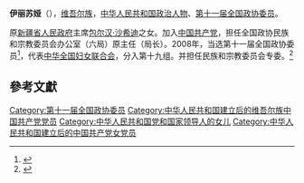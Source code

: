 '''伊丽苏娅'''（{{bd|1945年||catIdx=Y}}），[[维吾尔族|维吾尔族]]，[[中华人民共和国|中华人民共和国]][[政治人物|政治人物]]、[[第十一届全国政协委员|第十一届全国政协委员]]。

原[[新疆省_(中華人民共和國)|新疆省]][[新疆省人民政府|人民政府]]主席[[包尔汉·沙希迪|包尔汉·沙希迪]]之女。加入[[中国共产党|中国共产党]]，担任全国政协民族和宗教委员会办公室（六局）原主任（局长）。2008年，当选第十一届全国政协委员<ref>{{cite news|title=第十一届全国政协委员名单|url=http://www.indaa.com.cn/zt/2009qglh/zxzs/200903/t20090303_127573.html|accessdate=2013-04-09|newspaper=新华社北京1月25日电 中国人民政治协商会议第十一届全国委员会委员名单(共2237人，2008年1月25日政协第十届全国委员会常务委员会第二十次会议通过)|date=2008年1月25日|deadurl=yes|archiveurl=https://web.archive.org/web/20130928014403/http://www.indaa.com.cn/zt/2009qglh/zxzs/200903/t20090303_127573.html|archivedate=2013年9月28日}}</ref>，代表[[中华全国妇女联合会|中华全国妇女联合会]]，分入第十九组。并担任民族和宗教委员会专委。<ref>{{cite news|title=全国政协信息-伊丽苏娅|url=http://www.cppcc.gov.cn/CMS/wylibary/showJcwyxtInfoWylibary.action?tabJcwyxt.guid=11W0006110&wytype=wjwy|accessdate=2013-04-11|newspaper=全国政协委员会|archive-date=2019-05-12|archive-url=https://web.archive.org/web/20190512104318/http://www.cppcc.gov.cn/CMS/wylibary/showJcwyxtInfoWylibary.action?tabJcwyxt.guid=11W0006110&wytype=wjwy|dead-url=no}}</ref>

==參考文獻==
{{reflist}}

{{中华人民共和国官员小作品}}
[[Category:第十一届全国政协委员|Category:第十一届全国政协委员]]
[[Category:中华人民共和国建立后的维吾尔族中国共产党党员|Category:中华人民共和国建立后的维吾尔族中国共产党党员]]
[[Category:中华人民共和国党和国家领导人的女儿|Category:中华人民共和国党和国家领导人的女儿]]
[[Category:中华人民共和国建立后的中国共产党女党员|Category:中华人民共和国建立后的中国共产党女党员]]